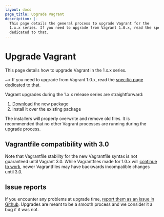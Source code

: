 ```yaml
---
layout: docs
page_title: Upgrade Vagrant
description: |-
  This page details the general process to upgrade Vagrant for the
  1.x.x series. If you need to upgrade from Vagrant 1.0.x, read the specific page
  dedicated to that.
---
```


# Upgrade Vagrant

This page details how to upgrade Vagrant in the 1.x.x series.

~> If you need to upgrade from Vagrant 1.0.x, read the
[specific page dedicated to that](/docs/installation/upgrading-from-1-0).

Vagrant upgrades during the 1.x.x release series are straightforward:

1. [Download](/downloads) the new package
2. Install it over the existing package

The installers will properly overwrite and remove old files. It is recommended
that no other Vagrant processes are running during the upgrade process.

## Vagrantfile compatibility with 3.0

Note that Vagrantfile stability for the new Vagrantfile syntax is not
guaranteed until Vagrant 3.0. While Vagrantfiles made for 1.0.x will
[continue to work](/docs/installation/backwards-compatibility),
newer Vagrantfiles may have backwards incompatible changes until 3.0.

## Issue reports

If you encounter any problems at upgrade time, [report them as an issue in Github](https://github.com/hashicorp/vagrant/issues). Upgrades are meant to be a smooth process and we consider it a bug if it was not.
